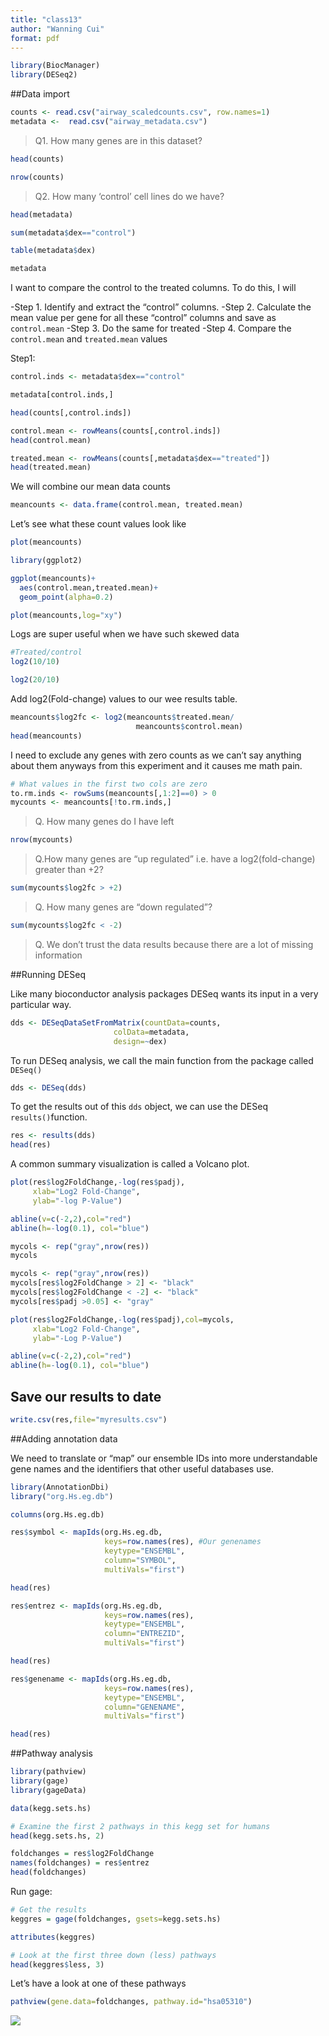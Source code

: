 ```yaml
---
title: "class13"
author: "Wanning Cui"
format: pdf
---
```


```r
library(BiocManager)
library(DESeq2)
```

##Data import
```r
counts <- read.csv("airway_scaledcounts.csv", row.names=1)
metadata <-  read.csv("airway_metadata.csv")
```

>Q1. How many genes are in this dataset?

```r
head(counts)
```
```r
nrow(counts)
```


>Q2. How many ‘control’ cell lines do we have?

```r
head(metadata)
```
```r
sum(metadata$dex=="control")
```

```r
table(metadata$dex)
```
```r
metadata 
```

I want to compare the control to the treated columns. To do this, I will 

-Step 1. Identify and extract the "control" columns. 
-Step 2. Calculate the mean value per gene for all these "control" columns and save as `control.mean`
-Step 3. Do the same for treated
-Step 4. Compare the `control.mean` and `treated.mean` values

Step1: 
```r
control.inds <- metadata$dex=="control"
```

```r
metadata[control.inds,]
```
```r
head(counts[,control.inds])
```
```r
control.mean <- rowMeans(counts[,control.inds])
head(control.mean)
```


```r
treated.mean <- rowMeans(counts[,metadata$dex=="treated"])
head(treated.mean)
```

We will combine our mean data counts
```r
meancounts <- data.frame(control.mean, treated.mean)
```


Let's see what these count values look like

```r
plot(meancounts)
```

```r
library(ggplot2)

ggplot(meancounts)+
  aes(control.mean,treated.mean)+
  geom_point(alpha=0.2)
```

```r
plot(meancounts,log="xy")
```

Logs are super useful when we have such skewed data

```r
#Treated/control
log2(10/10)

```
```r
log2(20/10)
```

Add log2(Fold-change) values to our wee results table.
```r
meancounts$log2fc <- log2(meancounts$treated.mean/
                            meancounts$control.mean)
head(meancounts)
```

I need to exclude any genes with zero counts as we can't say anything about them anyways from this experiment and it causes me math pain.

```r
# What values in the first two cols are zero
to.rm.inds <- rowSums(meancounts[,1:2]==0) > 0
mycounts <- meancounts[!to.rm.inds,]
```

>Q. How many genes do I have left

```r
nrow(mycounts)
```

>Q.How many genes are "up regulated" i.e. have a log2(fold-change) greater than +2?

```r
sum(mycounts$log2fc > +2)
```
>Q. How many genes are "down regulated"?

```r
sum(mycounts$log2fc < -2)
```

>Q. We don't trust the data results because there are a lot of missing information

##Running DESeq

Like many bioconductor analysis packages DESeq wants its input in a very particular way.

```r
dds <- DESeqDataSetFromMatrix(countData=counts,
                       colData=metadata,
                       design=~dex)
```

To run DESeq analysis, we call the main function from the package called `DESeq()`

```r
dds <- DESeq(dds)
```

To get the results out of this `dds` object, we can use the DESeq `results()`function.

```r
res <- results(dds)
head(res)
```

A common summary visualization is called a Volcano plot.

```r
plot(res$log2FoldChange,-log(res$padj),
     xlab="Log2 Fold-Change",
     ylab="-log P-Value")

abline(v=c(-2,2),col="red")
abline(h=-log(0.1), col="blue")
```
```r
mycols <- rep("gray",nrow(res))
mycols
```
```r
mycols <- rep("gray",nrow(res))
mycols[res$log2FoldChange > 2] <- "black"
mycols[res$log2FoldChange < -2] <- "black"
mycols[res$padj >0.05] <- "gray"

```


```r
plot(res$log2FoldChange,-log(res$padj),col=mycols,
     xlab="Log2 Fold-Change",
     ylab="-Log P-Value")

abline(v=c(-2,2),col="red")
abline(h=-log(0.1), col="blue")
```

## Save our results to date
```r
write.csv(res,file="myresults.csv")
```


##Adding annotation data

We need to translate or "map" our ensemble IDs into more understandable gene names and the identifiers that other useful databases use.

```r
library(AnnotationDbi)
library("org.Hs.eg.db")
```
```r
columns(org.Hs.eg.db)
```

```r
res$symbol <- mapIds(org.Hs.eg.db,
                     keys=row.names(res), #Our genenames
                     keytype="ENSEMBL",
                     column="SYMBOL",
                     multiVals="first")
```
```r
head(res)
```


```r
res$entrez <- mapIds(org.Hs.eg.db,
                     keys=row.names(res), 
                     keytype="ENSEMBL",
                     column="ENTREZID",
                     multiVals="first")
```

```r
head(res)
```
```r
res$genename <- mapIds(org.Hs.eg.db,
                     keys=row.names(res), 
                     keytype="ENSEMBL",
                     column="GENENAME",
                     multiVals="first")
```
```r
head(res)
```

##Pathway analysis

```r
library(pathview)
library(gage)
library(gageData)

data(kegg.sets.hs)

# Examine the first 2 pathways in this kegg set for humans
head(kegg.sets.hs, 2)
```

```r
foldchanges = res$log2FoldChange
names(foldchanges) = res$entrez
head(foldchanges)
```

Run gage:
```r
# Get the results
keggres = gage(foldchanges, gsets=kegg.sets.hs)
```

```r
attributes(keggres)
```
```r
# Look at the first three down (less) pathways
head(keggres$less, 3)
```

Let's have a look at one of these pathways

```r
pathview(gene.data=foldchanges, pathway.id="hsa05310")
```


![](hsa05310.pathview.png)